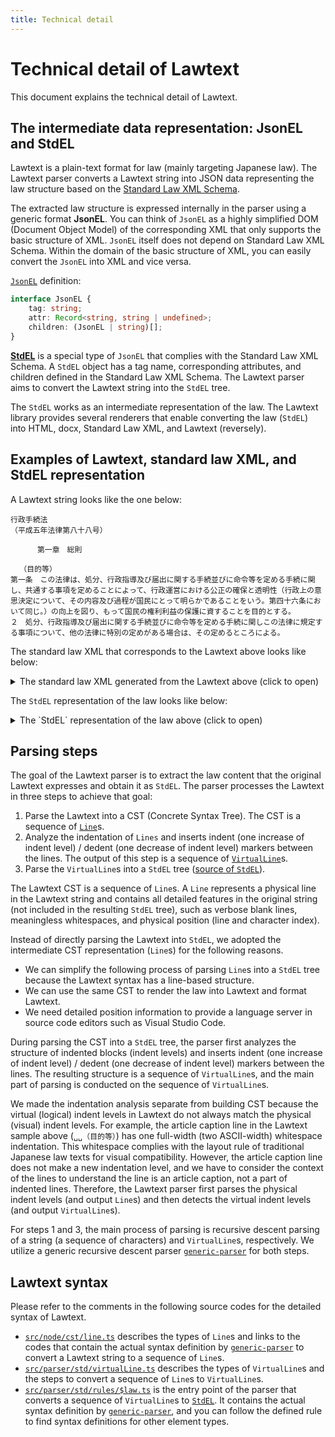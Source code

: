 ```yaml
---
title: Technical detail
---
```


# Technical detail of Lawtext

This document explains the technical detail of Lawtext.

## The intermediate data representation: JsonEL and StdEL

Lawtext is a plain-text format for law (mainly targeting Japanese law). The Lawtext parser converts a Lawtext string into JSON data representing the law structure based on the [Standard Law XML Schema](https://elaws.e-gov.go.jp/file/XMLSchemaForJapaneseLaw_v3.xsd).

The extracted law structure is expressed internally in the parser using a generic format **JsonEL**. You can think of `JsonEL` as a highly simplified DOM (Document Object Model) of the corresponding XML that only supports the basic structure of XML. `JsonEL` itself does not depend on Standard Law XML Schema. Within the domain of the basic structure of XML, you can easily convert the `JsonEL` into XML and vice versa.

[`JsonEL`](lib/core/interfaces/core_src_node_el_jsonEL.JsonEL.md) definition:

```ts
interface JsonEL {
    tag: string;
    attr: Record<string, string | undefined>;
    children: (JsonEL | string)[];
}
```

[**StdEL**](lib/core/modules/core_src_law_std_stdEL.md#stdel) is a special type of `JsonEL` that complies with the Standard Law XML Schema. A `StdEL` object has a tag name, corresponding attributes, and children defined in the Standard Law XML Schema. The Lawtext parser aims to convert the Lawtext string into the `StdEL` tree.

The `StdEL` works as an intermediate representation of the law. The Lawtext library provides several renderers that enable converting the law (`StdEL`) into HTML, docx, Standard Law XML, and Lawtext (reversely).

## Examples of Lawtext, standard law XML, and StdEL representation

A Lawtext string looks like the one below:

```
行政手続法
（平成五年法律第八十八号）

      第一章　総則

  （目的等）
第一条　この法律は、処分、行政指導及び届出に関する手続並びに命令等を定める手続に関し、共通する事項を定めることによって、行政運営における公正の確保と透明性（行政上の意思決定について、その内容及び過程が国民にとって明らかであることをいう。第四十六条において同じ。）の向上を図り、もって国民の権利利益の保護に資することを目的とする。
２　処分、行政指導及び届出に関する手続並びに命令等を定める手続に関しこの法律に規定する事項について、他の法律に特別の定めがある場合は、その定めるところによる。
```

The standard law XML that corresponds to the Lawtext above looks like below:


<details>
<summary>The standard law XML generated from the Lawtext above (click to open)</summary>

```xml
<?xml version="1.0" encoding="UTF-8"?>
<Law Era="Heisei" Lang="ja" LawType="Act" Num="88" Year="5">
  <LawNum>平成五年法律第八十八号</LawNum>
  <LawBody>
    <LawTitle>行政手続法</LawTitle>
    <MainProvision>
      <Chapter Delete="false" Hide="false" Num="1">
        <ChapterTitle>第一章　総則</ChapterTitle>
        <Article Delete="false" Hide="false" Num="1">
          <ArticleCaption>（目的等）</ArticleCaption>
          <ArticleTitle>第一条</ArticleTitle>
          <Paragraph Delete="false" Num="1" OldStyle="false">
            <ParagraphNum />
            <ParagraphSentence>
              <Sentence>この法律は、処分、行政指導及び届出に関する手続並びに命令等を定める手続に関し、共通する事項を定めることによって、行政運営における公正の確保と透明性（行政上の意思決定について、その内容及び過程が国民にとって明らかであることをいう。第四十六条において同じ。）の向上を図り、もって国民の権利利益の保護に資することを目的とする。</Sentence>
            </ParagraphSentence>
          </Paragraph>
          <Paragraph Hide="false" OldStyle="false">
            <ParagraphNum>２</ParagraphNum>
            <ParagraphSentence>
              <Sentence>処分、行政指導及び届出に関する手続並びに命令等を定める手続に関しこの法律に規定する事項について、他の法律に特別の定めがある場合は、その定めるところによる。</Sentence>
            </ParagraphSentence>
          </Paragraph>
        </Article>
      </Chapter>
    </MainProvision>
  </LawBody>
</Law>
```
</details>

The `StdEL` representation of the law looks like below:

<details>
<summary>The `StdEL` representation of the law above (click to open)</summary>

```json
{
  "tag": "Law",
  "attr": {
    "Era": "Heisei",
    "Lang": "ja",
    "LawType": "Act",
    "Num": "88",
    "Year": "5"
  },
  "children": [
    { "tag": "LawNum", "attr": {}, "children": ["平成五年法律第八十八号"] },
    {
      "tag": "LawBody",
      "attr": {},
      "children": [
        { "tag": "LawTitle", "attr": {}, "children": ["行政手続法"] },
        {
          "tag": "MainProvision",
          "attr": {},
          "children": [
            {
              "tag": "Chapter",
              "attr": { "Delete": "false", "Hide": "false", "Num": "1" },
              "children": [
                {
                  "tag": "ChapterTitle",
                  "attr": {},
                  "children": ["第一章　総則"]
                },
                {
                  "tag": "Article",
                  "attr": { "Delete": "false", "Hide": "false", "Num": "1" },
                  "children": [
                    {
                      "tag": "ArticleCaption",
                      "attr": {},
                      "children": ["（目的等）"]
                    },
                    {
                      "tag": "ArticleTitle",
                      "attr": {},
                      "children": ["第一条"]
                    },
                    {
                      "tag": "Paragraph",
                      "attr": {
                        "Delete": "false",
                        "Num": "1",
                        "OldStyle": "false"
                      },
                      "children": [
                        { "tag": "ParagraphNum", "attr": {}, "children": [""] },
                        {
                          "tag": "ParagraphSentence",
                          "attr": {},
                          "children": [
                            {
                              "tag": "Sentence",
                              "attr": {},
                              "children": [
                                "この法律は、処分、行政指導及び届出 に関する手続並びに命令等を定める手続に関し、共通する事項を定めることによっ て、行政運営における公正の確保と透明性（行政上の意思決定について、その内容 及び過程が国民にとって明らかであることをいう。第四十六条において同じ。）の 向上を図り、もって国民の権利利益の保護に資することを目的とする。"
                              ]
                            }
                          ]
                        }
                      ]
                    },
                    {
                      "tag": "Paragraph",
                      "attr": { "Hide": "false", "OldStyle": "false" },
                      "children": [
                        {
                          "tag": "ParagraphNum",
                          "attr": {},
                          "children": ["２"]
                        },
                        {
                          "tag": "ParagraphSentence",
                          "attr": {},
                          "children": [
                            {
                              "tag": "Sentence",
                              "attr": {},
                              "children": [
                                "処分、行政指 導及び届出に関する手続並びに命令等を定める手続に関しこの法律に規定する事項 について、他の法律に特別の定めがある場合は、その定めるところによる。"
                              ]
                            }
                          ]
                        }
                      ]
                    }
                  ]
                }
              ]
            }
          ]
        }
      ]
    }
  ]
}
```
</details>


## Parsing steps

The goal of the Lawtext parser is to extract the law content that the original Lawtext expresses and obtain it as `StdEL`. The parser processes the Lawtext in three steps to achieve that goal:

1. Parse the Lawtext into a CST (Concrete Syntax Tree). The CST is a sequence of [`Line`](lib/core/modules/core_src_node_cst_line.md#line)s.
2. Analyze the indentation of `Lines` and inserts indent (one increase of indent level) / dedent (one decrease of indent level) markers between the lines. The output of this step is a sequence of [`VirtualLine`](lib/core/modules/core_src_parser_std_virtualLine.md#virtualline)s.
3. Parse the `VirtualLine`s into a `StdEL` tree ([source of `StdEL`](../src/law/std/stdEL.ts)).

The Lawtext CST is a sequence of `Line`s. A `Line` represents a physical line in the Lawtext string and contains all detailed features in the original string (not included in the resulting `StdEL` tree), such as verbose blank lines, meaningless whitespaces, and physical position (line and character index).

Instead of directly parsing the Lawtext into `StdEL`, we adopted the intermediate CST representation (`Line`s) for the following reasons.

- We can simplify the following process of parsing `Line`s into a `StdEL` tree because the Lawtext syntax has a line-based structure.
- We can use the same CST to render the law into Lawtext and format Lawtext.
- We need detailed position information to provide a language server in source code editors such as Visual Studio Code.

During parsing the CST into a `StdEL` tree, the parser first analyzes the structure of indented blocks (indent levels) and inserts indent (one increase of indent level) / dedent (one decrease of indent level) markers between the lines. The resulting structure is a sequence of `VirtualLine`s, and the main part of parsing is conducted on the sequence of `VirtualLine`s.

We made the indentation analysis separate from building CST because the virtual (logical) indent levels in Lawtext do not always match the physical (visual) indent levels. For example, the article caption line in the Lawtext sample above (`␣␣（目的等）`) has one full-width (two ASCII-width) whitespace indentation. This whitespace complies with the layout rule of traditional Japanese law texts for visual compatibility. However, the article caption line does not make a new indentation level, and we have to consider the context of the lines to understand the line is an article caption, not a part of indented lines. Therefore, the Lawtext parser first parses the physical indent levels (and output `Line`s) and then detects the virtual indent levels (and output `VirtualLine`s).

For steps 1 and 3, the main process of parsing is recursive descent parsing of a string (a sequence of characters) and `VirtualLine`s, respectively. We utilize a generic recursive descent parser [`generic-parser`](https://github.com/yamachig/generic-parser) for both steps.


## Lawtext syntax

Please refer to the comments in the following source codes for the detailed syntax of Lawtext.

- [`src/node/cst/line.ts`](../src/node/cst/line.ts) describes the types of `Line`s and links to the codes that contain the actual syntax definition by [`generic-parser`](https://github.com/yamachig/generic-parser) to convert a Lawtext string to a sequence of `Line`s.
- [`src/parser/std/virtualLine.ts`](../src/parser/std/virtualLine.ts) describes the types of `VirtualLine`s and the steps to convert a sequence of `Line`s to `VirtualLine`s.
- [`src/parser/std/rules/$law.ts`](../src/parser/std/rules/$law.ts) is the entry point of the parser that converts a sequence of `VirtualLine`s to [`StdEL`](../src/law/std/stdEL.ts). It contains the actual syntax definition by [`generic-parser`](https://github.com/yamachig/generic-parser), and you can follow the defined rule to find syntax definitions for other element types.
